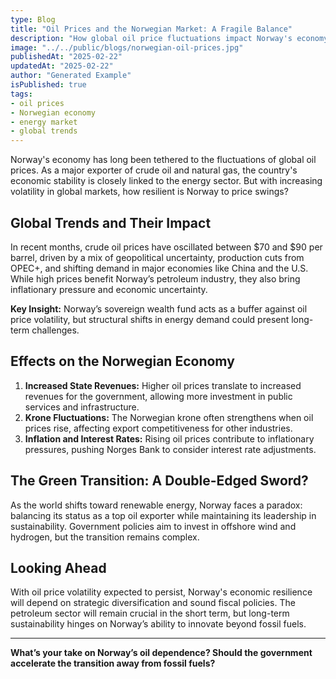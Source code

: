 ```yaml
---
type: Blog
title: "Oil Prices and the Norwegian Market: A Fragile Balance"
description: "How global oil price fluctuations impact Norway's economy, industries, and government policies."
image: "../../public/blogs/norwegian-oil-prices.jpg"
publishedAt: "2025-02-22"
updatedAt: "2025-02-22"
author: "Generated Example"
isPublished: true
tags: 
- oil prices
- Norwegian economy
- energy market
- global trends
---
```


Norway's economy has long been tethered to the fluctuations of global oil prices. As a major exporter of crude oil and natural gas, the country's economic stability is closely linked to the energy sector. But with increasing volatility in global markets, how resilient is Norway to price swings?

## Global Trends and Their Impact

In recent months, crude oil prices have oscillated between $70 and $90 per barrel, driven by a mix of geopolitical uncertainty, production cuts from OPEC+, and shifting demand in major economies like China and the U.S. While high prices benefit Norway’s petroleum industry, they also bring inflationary pressure and economic uncertainty.

**Key Insight:** Norway’s sovereign wealth fund acts as a buffer against oil price volatility, but structural shifts in energy demand could present long-term challenges.

## Effects on the Norwegian Economy

1. **Increased State Revenues:** Higher oil prices translate to increased revenues for the government, allowing more investment in public services and infrastructure.
2. **Krone Fluctuations:** The Norwegian krone often strengthens when oil prices rise, affecting export competitiveness for other industries.
3. **Inflation and Interest Rates:** Rising oil prices contribute to inflationary pressures, pushing Norges Bank to consider interest rate adjustments.

## The Green Transition: A Double-Edged Sword?

As the world shifts toward renewable energy, Norway faces a paradox: balancing its status as a top oil exporter while maintaining its leadership in sustainability. Government policies aim to invest in offshore wind and hydrogen, but the transition remains complex.

## Looking Ahead

With oil price volatility expected to persist, Norway's economic resilience will depend on strategic diversification and sound fiscal policies. The petroleum sector will remain crucial in the short term, but long-term sustainability hinges on Norway’s ability to innovate beyond fossil fuels.

---

**What’s your take on Norway’s oil dependence? Should the government accelerate the transition away from fossil fuels?**

